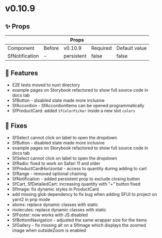 
<Meta title="Releases/v0.10.9 - Latest/Change log" />

# v0.10.9

## ✨ Props

<table>
  <thead>
    <tr>
      <th colspan="5">Props</th>
    </tr>
  </thead>
  <tbody>
    <tr>
      <td>Component</td>
      <td>Before</td>
      <td>v0.10.9</td>
      <td>Required</td>
      <td>Default value</td>
    </tr>
    <tr>
      <td>SfNotification</td>
      <td>-</td>
      <td>persistent</td>
      <td>false</td>
      <td>false</td>
    </tr>
  </tbody>
</table>

## 🚀 Features

- E2E tests moved to nuxt directory
- example pages on Storybook refactored to show full source code in docs tab
- SfButton - disabled state made more inclusive
- SfAccordion - SfAccordionItems can be opened programmatically
- SfProductCard: added `SfColorPicker` inside a new slot `colors`

## 🐛 Fixes

- SfSelect cannot click on label to open the dropdown
- SfButton - disabled state made more inclusive
- example pages on Storybook refactored to show full source code in docs tab
- SfSelect cannot click on label to open the dropdown
- SfRadio: fixed to work on Safari 11 and older
- SfProductCardHorizontal - access to quantity during adding to cart
- SfRange - removed optional chaining
- SfNotification - added persistent prop to exclude closing button
- SfCart, SfDetailedCart: increasing quantity with "+" button fixed
- SfImage: fix dynamic styles in ProductCard
- add missing glob dependency to fix bug when adding SFUI to project on yarn2 in pnp mode
- atoms: replace dynamic classes with static
- molecules: replace dynamic classes with static
- SfFooter: now works with JS disabled
- SfBottomNavigation - adjusted the same wrapper size for the items
- SfGallery - fix missing alt on a SfImage which displays the zoomed image when outsideZoom is enabled

